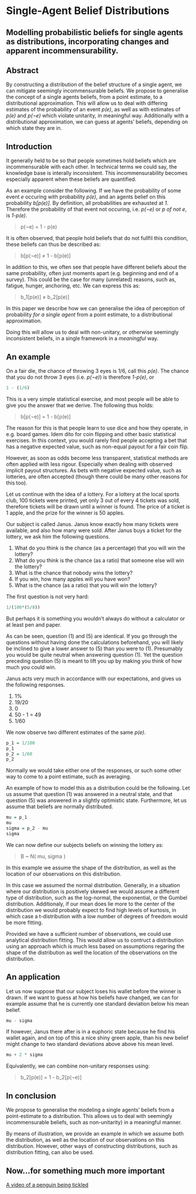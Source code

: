Single-Agent Belief Distributions
========================================================
Modelling probabilistic beliefs for single agents as distributions, incorporating changes and apparent incommensurability.
--------------------------------------------------------


Abstract
--------------------------------------------------------
By constructing a distribution of the belief structure of a single agent, we can mitigate seemingly incommensurable beliefs. We propose to generalise the concept of a single agents beliefs, from a point estimate, to a distributional approximation. This will allow us to deal with differing estimates of the probability of an event *p(e)*, as well as with estimates of *p(e)* and *p(¬e)* which violate unitarity, in meaningful way. Additionally with a distributional approximation, we can guess at agents' beliefs, depending on which state they are in.


Introduction
--------------------------------------------------------
It generally held to be so that people sometimes hold beliefs which are incommensurable with each other. In technical terms we could say, the knowledge base is interally inconsistent. This incommensurability becomes especially apparent when these beliefs are quantified. 

As an example consider the following. If we have the probability of some event *e* occuring with probability *p(e)*, and an agents belief on this probability *b[p(e)]*. By definition, all probabilities are exhausted at *1*. Therefore the probability of that event not occuring, i.e. *p(¬e)* or *p of not e*, is *1-p(e)*.

> p(¬e) = 1 - p(e)

It is often observed, that people hold beliefs that do not fullfil this condition, these beliefs can thus be described as:

> b[p(¬e)] ≠ 1 - b[p(e)]

In addition to this, we often see that people have different beliefs about the same probability, often just moments apart (e.g. beginning and end of a survey). This could be the case for many (unrelated) reasons, such as, fatigue, hunger, anchoring, etc. We can express this as:

> b_1[p(e)] ≠ b_2[p(e)] 

In this paper we describe how we can generalise the idea of perception of probability *for a single agent* from a point estimate, to a distributional approximation.

Doing this will allow us to deal with non-unitary, or otherwise seemingly inconsistent beliefs, in a single framework in a *meaningful* way.


An example
--------------------------------------------------------
On a fair die, the chance of throwing 3 eyes is 1/6, call this *p(e)*. The chance that you do not throw 3 eyes (i.e. *p(¬e)*) is therefore *1-p(e)*, or

```r
1 - (1/6)
```

This is a very simple statistical exercise, and most people will be able to give you the answer that we derive. The following thus holds:

> b[p(¬e)] = 1 - b[p(e)]

The reason for this is that people learn to use dice and how they operate, in e.g. board games. Idem dito for coin flipping and other basic statistical exercises. In this context, you would rarely find people accepting a bet that has a negative expected value, such as non-equal payout for a fair coin flip.

However, as soon as odds become less transparent, statistical methods are often applied with less rigour. Especially when dealing with observed implicit payout structures. As bets with negative expected value, such as lotteries, are often accepted (though there could be many other reasons for this too). 

Let us continue with the idea of a lottery. For a lottery at the local sports club, 100 tickets were printed, yet only 3 out of every 4 tickets was sold, therefore tickets will be drawn until a winner is found. The price of a ticket is 1 apple, and the prize for the winner is 50 apples.

Our subject is called Janus. Janus know exactly how many tickets were available, and also how many were sold. After Janus buys a ticket for the lottery, we ask him the following questions.

  1. What do you think is the chance (as a percentage) that you will win the lottery?
  2. What do you think is the chance (as a ratio) that someone else will win the lottery?
  3. What is the chance that nobody wins the lottery?
  4. If you win, how many apples will you have won?
  5. What is the chance (as a ratio) that you will win the lottery?

The first question is not very hard:

```r
1/(100*(5/8))
```

But perhaps it is something you wouldn't always do without a calculator or at least pen and paper. 

As can be seen, question (1) and (5) are identical. If you go through the questions without having done the calculations beforehand, you will likely be inclined to give a lower answer to (5) than you were to (1). Presumably you would be quite neutral when answering question (1). Yet the question preceding question (5) is meant to lift you up by making you think of how much you could win.

Janus acts very much in accordance with our expectations, and gives us the following responses.

  1. 1%
  2. 19/20
  3. 0
  4. 50 - 1 = 49
  5. 1/60

We now observe two different estimates of the same *p(e)*.

```r
p_1 = 1/100
p_1
p_2 = 1/60
p_2
```

Normally we would take either one of the responses, or such some other way to come to a point estimate, such as averaging. 

An example of how to model this as a distribution could be the following. Let us assume that question (1) was answered in a neutral state, and that question (5) was answered in a slightly optimistic state. Furthermore, let us assume that beliefs are normally distributed.

```r
mu = p_1
mu
sigma = p_2 - mu
sigma
```

We can now define our subjects beliefs on winning the lottery as:

> B ~ N( mu, sigma )

In this example we assume the shape of the distribution, as well as the location of our observations on this distribution.

In this case we assumed the normal distribution. Generally, in a situation where our distribution is positively skewed we would assume a different type of distribution, such as the log-normal, the exponential, or the Gumbel distribution. Additionaly, if our mean does lie more to the center of the distribution we would probably expect to find high levels of kurtosis, in which case a t-distribution with a low number of degrees of freedom would be more fitting.

Provided we have a sufficient number of observations, we could use analytical distribution fitting. This would allow us to contruct a distribution using an approach which is much less based on assumptions regaring the shape of the distribution as well the location of the observations on the distribution.


An application
--------------------------------------------------------
Let us now suppose that our subject loses his wallet before the winner is drawn. If we want to guess at how his beliefs have changed, we can for example assume that he is currently one standard deviation below his mean belief.

```r
mu - sigma
```

If however, Janus there after is in a euphoric state because he find his wallet again, and on top of this a nice shiny green apple, than his new belief might change to two standard deviations above above his mean level.

```r
mu + 2 * sigma
```

Equivalently, we can combine non-unitary responses using:

> b_2[p(e)] = 1 - b_2[p(¬e)]


In conclusion
--------------------------------------------------------
We propose to generalise the modeling a single agents' beliefs from a point-estimate to a distribution. This allows us to deal with seemingly incommensurable beliefs, such as non-unitarity) in a meaningful manner.

By means of illustration, we provide an example in which we assume both the distribution, as well as the location of our observations on this distribution. However, other ways of constructing distributions, such as distribution fitting, can also be used.


Now...for something much more important
--------------------------------------------------------
[A video of a penguin being tickled](http://www.youtube.com/watch?v=FVwtTrlPSSk)
